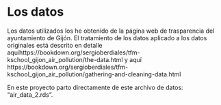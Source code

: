 # Los datos

Los datos utilizados los he obtenido de la página web de trasparencia del ayuntamiento de Gijón. El tratamiento de los datos aplicado a los datos originales está descrito en detalle aquíhttps://bookdown.org/sergioberdiales/tfm-kschool_gijon_air_pollution/the-data.html y aquí https://bookdown.org/sergioberdiales/tfm-kschool_gijon_air_pollution/gathering-and-cleaning-data.html 

En este proyecto parto directamente de este archivo de datos: "air_data_2.rds".








